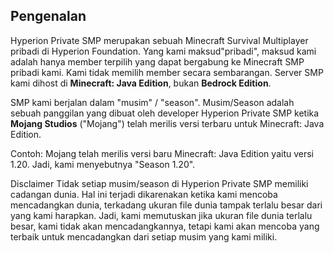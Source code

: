
## Pengenalan
Hyperion Private SMP merupakan sebuah Minecraft Survival Multiplayer pribadi di Hyperion Foundation. Yang kami maksud"pribadi", maksud kami adalah hanya member terpilih yang dapat bergabung ke Minecraft SMP pribadi kami.
Kami tidak memilih member secara sembarangan. Server SMP kami dihost di **Minecraft: Java Edition**, bukan **Bedrock Edition**.

SMP kami berjalan dalam "musim" / "season". Musim/Season adalah sebuah panggilan yang dibuat oleh developer Hyperion Private SMP ketika **Mojang Studios** ("Mojang") telah merilis versi terbaru untuk Minecraft: Java Edition.

Contoh:
Mojang telah merilis versi baru Minecraft: Java Edition yaitu versi 1.20. Jadi, kami menyebutnya "Season 1.20".

<Callout type="warning" emojis="⚠️">
  Disclaimer
</Callout>
Tidak setiap musim/season di Hyperion Private SMP memiliki cadangan dunia. Hal ini terjadi dikarenakan ketika kami mencoba mencadangkan dunia, terkadang ukuran file dunia tampak terlalu besar dari yang kami harapkan.
Jadi, kami memutuskan jika ukuran file dunia terlalu besar, kami tidak akan mencadangkannya, tetapi kami akan mencoba yang terbaik untuk mencadangkan dari setiap musim yang kami miliki.

